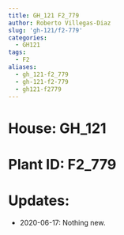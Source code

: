 ```yaml
---
title: GH_121 F2_779
author: Roberto Villegas-Diaz
slug: 'gh-121/f2-779'
categories:
  - GH121
tags:
  - F2
aliases:
  - gh_121-f2_779
  - gh-121-f2-779
  - gh121-f2779
---
```


# **House**: GH_121
# **Plant ID**: F2_779
# **Updates**: 
 - 2020-06-17: Nothing new.
